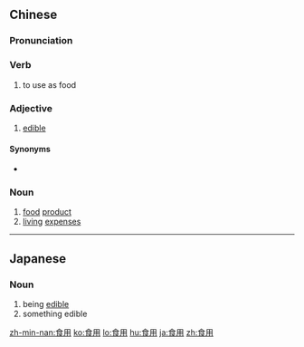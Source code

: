 ==Chinese==
{{zh-forms}}

===Pronunciation===
{{zh-pron
|m=shíyòng
|c=sik6 jung6
|mn=si̍t-iōng
|w=5zeq hhion
|cat=v,a,n
}}

===Verb===
{{zh-verb}}

# to use as food

===Adjective===
{{zh-adj}}

# [[edible]] {{qualifier|attributive}}

====Synonyms====
* {{zh-l|可吃}}

===Noun===
{{zh-noun}}

# [[food]] [[product]]
# [[living]] [[expenses]]

----

==Japanese==
{{ja-kanjitab|しょく|よう|yomi=on}}

===Noun===
{{ja-noun|しょくよう}}

# being [[edible]]
# something edible

[[zh-min-nan:食用]]
[[ko:食用]]
[[lo:食用]]
[[hu:食用]]
[[ja:食用]]
[[zh:食用]]